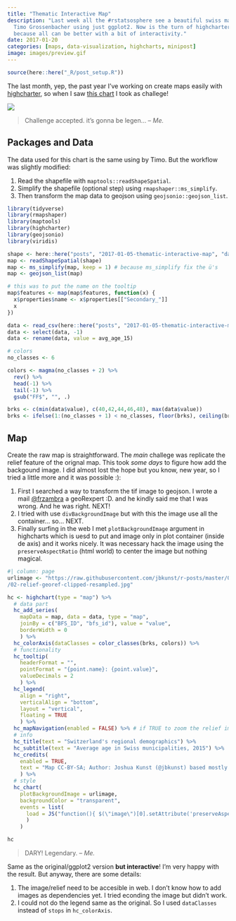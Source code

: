 ```yaml
---
title: "Thematic Interactive Map"
description: "Last week all the #rstatsosphere see a beautiful swiss map from 
  Timo Grossenbacher using just ggplot2. Now is the turn of highcharter 
  because all can be better with a bit of interactivity."
date: 2017-01-20
categories: [maps, data-visualization, highcharts, minipost]
image: images/preview.gif   
---
```


```r
source(here::here("_R/post_setup.R"))
```

The last month, yep, the past year I've working on create maps
easily with [highcharter](http://jkunst.com/highcharter/), so when I saw [this chart](https://timogrossenbacher.ch/2016/12/beautiful-thematic-maps-with-ggplot2-only/) 
I took as challege!

![](https://timogrossenbacher.ch/wp-content/uploads/2016/12/tm-final-map-1-1.png)


> Challenge accepted. it's gonna be legen...
> -- <cite>Me.</cite>

## Packages and Data

The data used for this chart is the same using by Timo. But the workflow
was slightly modified:

1. Read the shapefile with `maptools::readShapeSpatial`.
2. Simplify the shapefile (optional step) using `rmapshaper::ms_simplify`.
3. Then transform the map data to geojson using `geojsonio::geojson_list`.


```r
library(tidyverse)
library(rmapshaper)
library(maptools)
library(highcharter)
library(geojsonio)
library(viridis)

shape <- here::here("posts", "2017-01-05-thematic-interactive-map", "data", "gde-1-1-15.shp")
map <- readShapeSpatial(shape)
map <- ms_simplify(map, keep = 1) # because ms_simplify fix the ü's
map <- geojson_list(map)

# this was to put the name on the tooltip
map$features <- map(map$features, function(x) {
  x$properties$name <- x$properties[["Secondary_"]] 
  x
})

data <- read_csv(here::here("posts", "2017-01-05-thematic-interactive-map", "data", "avg_age_15.csv"))
data <- select(data, -1)
data <- rename(data, value = avg_age_15)

# colors
no_classes <- 6

colors <- magma(no_classes + 2) %>% 
  rev() %>% 
  head(-1) %>% 
  tail(-1) %>% 
  gsub("FF$", "", .)

brks <- c(min(data$value), c(40,42,44,46,48), max(data$value))
brks <- ifelse(1:(no_classes + 1) < no_classes, floor(brks), ceiling(brks))
```

## Map

Create the raw map is straightforward. The _main_ challege was replicate the 
relief feature of the orignal map. This took _some days_ to figure
how add the backgound image. I did almost lost the hope but you know, new year,
so I tried a little more and it was possible :):

1. First I searched a way to transform the tif image to geojson. I wrote
a mail [@frzambra](https://twitter.com/frzambra) a geoRexpert :D. and
he kindly said me that I was wrong. And he was right. NEXT!
2. I tried with use `divBackgroundImage` but with this the image use all the
container... so... NEXT.
3. Finally surfing in the web I met `plotBackgroundImage` argument in highcharts
which is uesd to put and image only in plot container (inside de axis) and 
it works nicely. It was necessary hack the image using the `preserveAspectRatio`
(html world) to center the image but nothing magical. 

```r
#| column: page
urlimage <- "https://raw.githubusercontent.com/jbkunst/r-posts/master/061-beautiful-thematic-maps-with-ggplot2-highcharter-version
/02-relief-georef-clipped-resampled.jpg"

hc <- highchart(type = "map") %>% 
  # data part
  hc_add_series(
    mapData = map, data = data, type = "map",
    joinBy = c("BFS_ID", "bfs_id"), value = "value",
    borderWidth = 0
    ) %>% 
  hc_colorAxis(dataClasses = color_classes(brks, colors)) %>% 
  # functionality
  hc_tooltip(
    headerFormat = "",
    pointFormat = "{point.name}: {point.value}",
    valueDecimals = 2
    ) %>% 
  hc_legend(
    align = "right",
    verticalAlign = "bottom",
    layout = "vertical",
    floating = TRUE
    ) %>%
  hc_mapNavigation(enabled = FALSE) %>% # if TRUE to zoom the relief image dont zoom.
  # info
  hc_title(text = "Switzerland's regional demographics") %>% 
  hc_subtitle(text = "Average age in Swiss municipalities, 2015") %>% 
  hc_credits(
    enabled = TRUE,
    text = "Map CC-BY-SA; Author: Joshua Kunst (@jbkunst) based mostly on Timo Grossenbacher (@grssnbchr) work, Geometries: ThemaKart, BFS; Data: BFS, 2016; Relief: swisstopo, 2016"
    ) %>% 
  # style
  hc_chart(
    plotBackgroundImage = urlimage,
    backgroundColor = "transparent",
    events = list(
      load = JS("function(){ $(\"image\")[0].setAttribute('preserveAspectRatio', 'xMidYMid') }")
      )
    )

hc
```


> DARY! Legendary.
> -- <cite>Me.</cite>

Same as the original/ggplot2 version **but interactive**! I'm very happy with the result.
But anyway, there are some details:

1. The image/relief need to be accesible in web. I don't know how
to add images as dependencies yet. I tried econding the image but didn't work.
2. I could not do the legend same as the original. So I used `dataClasses`
instead of `stops` in `hc_colorAxis`.
  
